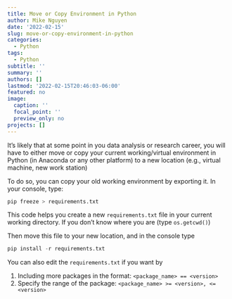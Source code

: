 ```yaml
---
title: Move or Copy Environment in Python
author: Mike Nguyen
date: '2022-02-15'
slug: move-or-copy-environment-in-python
categories:
  - Python
tags:
  - Python
subtitle: ''
summary: ''
authors: []
lastmod: '2022-02-15T20:46:03-06:00'
featured: no
image:
  caption: ''
  focal_point: ''
  preview_only: no
projects: []
---
```


It's likely that at some point in you data analysis or research career, you will have to either move or copy your current working/virtual environment in Python (in Anaconda or any other platform) to a new location (e.g., virtual machine, new work station) 

To do so, you can copy your old working environment by exporting it. In your console, type:

```python
pip freeze > requirements.txt
```

This code helps you create a new `requirements.txt` file in your current working directory. If you don't know where you are (type `os.getcwd()`)

Then move this file to your new location, and in the console type 

```python
pip install -r requirements.txt
```

You can also edit the `requirements.txt` if you want by 

 1. Including more packages in the format: `<package_name> == <version>`
 2. Specify the range of the package: `<package_name> >= <version>, <= <version>`

